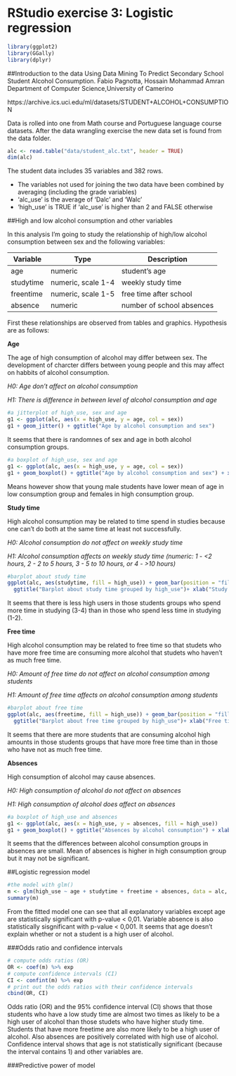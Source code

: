 # RStudio exercise 3: Logistic regression
```r
library(ggplot2)
library(GGally)
library(dplyr)
```
##Introduction to the data
Using Data Mining To Predict Secondary School Student Alcohol Consumption. 
Fabio Pagnotta, Hossain Mohammad Amran 
Department of Computer Science,University of Camerino

https://archive.ics.uci.edu/ml/datasets/STUDENT+ALCOHOL+CONSUMPTION

Data is rolled into one from Math course and Portuguese language course datasets. After the data wrangling exercise the new data set is found from the data folder.
```r
alc <- read.table("data/student_alc.txt", header = TRUE)
dim(alc)
```
The student data includes 35 variables and 382 rows.

* The variables not used for joining the two data have been combined by averaging (including the grade variables)
* 'alc_use' is the average of 'Dalc' and 'Walc'
* 'high_use' is TRUE if 'alc_use' is higher than 2 and FALSE otherwise

##High and low alcohol consumption and other variables


In this analysis I'm going to study the relationship of high/low alcohol consumption between sex and the following variables:

|Variable|Type|Description|
|--------|----|-----------|
|age|numeric|student's age|
|studytime|numeric, scale 1-4|weekly study time|
|freentime|numeric, scale 1-5|free time after school|
|absence|numeric|number of school absences|

First these relationships are observed from tables and graphics. Hypothesis are as follows:

**Age**

The age of high consumption of alcohol may differ between sex. The development of charcter differs between young people and this may affect on habbits of alcohol consumption.

*H0: Age don't affect on alcohol consumption*

*H1: There is difference in between level of alcohol consumption and age* 

```r
#a jitterplot of high_use, sex and age
g1 <- ggplot(alc, aes(x = high_use, y = age, col = sex))
g1 + geom_jitter() + ggtitle("Age by alcohol consumption and sex")
```

It seems that there is randomnes of sex and age in both alcohol consumption groups.

```r
#a boxplot of high_use, sex and age
g1 <- ggplot(alc, aes(x = high_use, y = age, col = sex))
g1 + geom_boxplot() + ggtitle("Age by alcohol consumption and sex") + xlab("High consumption group") + ylab("Age of student")
```

Means however show that young male students have lower mean of age in low consumption group and females in high consumption group.



**Study time**

High alcohol consumption may be related to time spend in studies because one can't do both at the same time at least not successfully.

*H0: Alcohol consumption do not affect on weekly study time* 

*H1: Alcohol consumption affects on weekly study time (numeric: 1 - <2 hours, 2 - 2 to 5 hours, 3 - 5 to 10 hours, or 4 - >10 hours)*


```r
#barplot about study time
ggplot(alc, aes(studytime, fill = high_use)) + geom_bar(position = "fill") +
  ggtitle("Barplot about study time grouped by high_use")+ xlab("Study time") + ylab("Propotions of students") + scale_y_continuous(name = waiver(), breaks = waiver(), minor_breaks = waiver(), labels = waiver(), limits = NULL, expand = waiver(), na.value = NA_real_, trans = "identity")
```

It seems that there is less high users in those students groups who spend more time in studying (3-4) than in those who spend less time in studying (1-2).

**Free time**

High alcohol consumption may be related to free time so that studets who have more free time are consuming more alcohol that studets who haven't as much free time.

*H0: Amount of free time do not affect on alcohol consumption among students*

*H1: Amount of free time affects on alcohol consumption among students*

```r
#barplot about free time
ggplot(alc, aes(freetime, fill = high_use)) + geom_bar(position = "fill") +
  ggtitle("Barplot about free time grouped by high_use")+ xlab("Free time") + ylab("Propotions of students") + scale_y_continuous(name = waiver(), breaks = waiver(), minor_breaks = waiver(), labels = waiver(), limits = NULL, expand = waiver(), na.value = NA_real_, trans = "identity")
```

It seems that there are more students that are consuming alcohol high amounts in those students groups that have more free time than in those who have not as much free time.

**Absences**

High consumption of alcohol may cause absences.

*H0: High consumption of alcohol do not affect on absences*

*H1: High consumption of alcohol does affect on absences*

```r
#a boxplot of high_use and absences
g1 <- ggplot(alc, aes(x = high_use, y = absences, fill = high_use))
g1 + geom_boxplot() + ggtitle("Absences by alcohol consumption") + xlab("High consumption group") + ylab("Absences")
```

It seems that the differences between alcohol consumption groups in absences are small. Mean of absences is higher in high consumption group but it may not be significant.

##Logistic regression model

```r
#the model with glm()
m <- glm(high_use ~ age + studytime + freetime + absences, data = alc, family = "binomial")
summary(m)
```

From the fitted model one can see that all explanatory variables except age are statistically significant with p-value < 0,01. Variable absence is also statistically sisgnificant with p-value < 0,001. It seems that age doesn't explain whether or not a student is a high user of alcohol. 

###Odds ratio and confidence intervals 
```r
# compute odds ratios (OR)
OR <- coef(m) %>% exp
# compute confidence intervals (CI)
CI <- confint(m) %>% exp
# print out the odds ratios with their confidence intervals
cbind(OR, CI)
```

Odds ratio (OR) and the 95% confidence interval (CI) shows that those students who have a low study time are almost two times as likely to be a high user of alcohol than those studets who have higher study time. Students that have more freetime are also more likely to be a high user of alcohol. Also absences are positively correlated with high use of alcohol. Confidence interval shows that age is not statistically significant (because the interval contains 1) and other variables are.

###Predictive power of model
